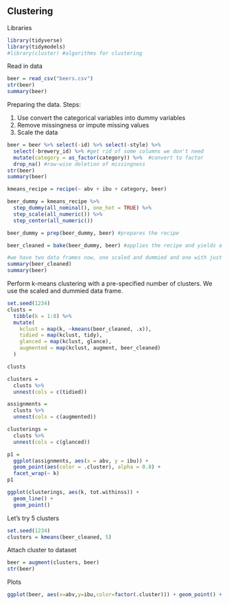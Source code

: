 ## Clustering  

Libraries  
```{r, include = FALSE}
library(tidyverse)
library(tidymodels)
#library(cluster) #algorithms for clustering
```

Read in data  
```{r}
beer = read_csv("beers.csv")
str(beer)
summary(beer)
```

Preparing the data. Steps:

1. Use convert the categorical variables into dummy variables
2. Remove missingness or impute missing values
3. Scale the data

```{r}
beer = beer %>% select(-id) %>% select(-style) %>% 
  select(-brewery_id) %>% #get rid of some columns we don't need
  mutate(category = as_factor(category)) %>%  #convert to factor
  drop_na() #row-wise deletion of missingness
str(beer)
summary(beer)
```

```{r}
kmeans_recipe = recipe(~ abv + ibu + category, beer) 

beer_dummy = kmeans_recipe %>% 
  step_dummy(all_nominal(), one_hot = TRUE) %>%
  step_scale(all_numeric()) %>%
  step_center(all_numeric()) 

beer_dummy = prep(beer_dummy, beer) #prepares the recipe

beer_cleaned = bake(beer_dummy, beer) #applies the recipe and yields a data frame
```

```{r}
#we have two data frames now, one scaled and dummied and one with just row-wise deletion of missingness
summary(beer_cleaned)
summary(beer)
```

Perform k-means clustering with a pre-specified number of clusters. We use the scaled and dummied data frame.  
```{r}
set.seed(1234)
clusts = 
  tibble(k = 1:8) %>%
  mutate(
    kclust = map(k, ~kmeans(beer_cleaned, .x)),
    tidied = map(kclust, tidy),
    glanced = map(kclust, glance),
    augmented = map(kclust, augment, beer_cleaned)
  )

clusts
```

```{r}
clusters = 
  clusts %>%
  unnest(cols = c(tidied))

assignments = 
  clusts %>% 
  unnest(cols = c(augmented))

clusterings = 
  clusts %>%
  unnest(cols = c(glanced))
```

```{r}
p1 = 
  ggplot(assignments, aes(x = abv, y = ibu)) +
  geom_point(aes(color = .cluster), alpha = 0.8) + 
  facet_wrap(~ k)
p1
```
```{r}
ggplot(clusterings, aes(k, tot.withinss)) +
  geom_line() +
  geom_point()
```

Let's try 5 clusters  
```{r}
set.seed(1234)
clusters = kmeans(beer_cleaned, 5)
```

Attach cluster to dataset
```{r}
beer = augment(clusters, beer)
str(beer)
```

Plots
```{r}
ggplot(beer, aes(x=abv,y=ibu,color=factor(.cluster))) + geom_point() + facet_wrap(~factor(category))
```
